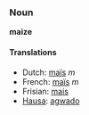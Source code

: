 ===Noun===
'''maize'''

====Translations====
*Dutch: [[maïs]] ''m''
*French: [[maïs]] ''m''
*Frisian: [[mais]]
*[[Hausa]]: [[agwado]]